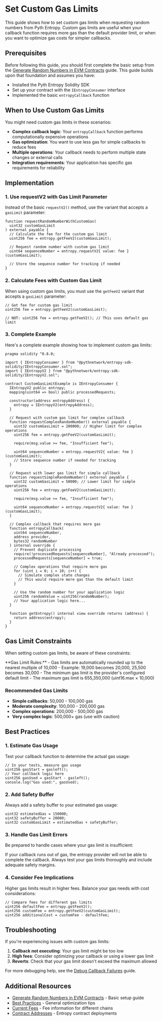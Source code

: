 
# Set Custom Gas Limits

This guide shows how to set custom gas limits when requesting random numbers from Pyth Entropy. Custom gas limits are useful when your callback function requires more gas than the default provider limit, or when you want to optimize gas costs for simpler callbacks.

## Prerequisites

Before following this guide, you should first complete the basic setup from the [Generate Random Numbers in EVM Contracts](/entropy/generate-random-numbers/evm) guide. This guide builds upon that foundation and assumes you have:

- Installed the Pyth Entropy Solidity SDK
- Set up your contract with the `IEntropyConsumer` interface
- Implemented the basic `entropyCallback` function

## When to Use Custom Gas Limits

You might need custom gas limits in these scenarios:

- **Complex callback logic**: Your `entropyCallback` function performs computationally expensive operations
- **Gas optimization**: You want to use less gas for simple callbacks to reduce fees
- **Multiple operations**: Your callback needs to perform multiple state changes or external calls
- **Integration requirements**: Your application has specific gas requirements for reliability

## Implementation

### 1. Use requestV2 with Gas Limit Parameter

Instead of the basic `requestV2()` method, use the variant that accepts a `gasLimit` parameter:

```solidity copy
function requestRandomNumberWithCustomGas(
  uint32 customGasLimit
) external payable {
  // Calculate the fee for the custom gas limit
  uint256 fee = entropy.getFeeV2(customGasLimit);

  // Request random number with custom gas limit
  uint64 sequenceNumber = entropy.requestV2{ value: fee }(customGasLimit);

  // Store the sequence number for tracking if needed
}

```

### 2. Calculate Fees with Custom Gas Limit

When using custom gas limits, you must use the `getFeeV2` variant that accepts a `gasLimit` parameter:

```solidity copy
// Get fee for custom gas limit
uint256 fee = entropy.getFeeV2(customGasLimit);

// NOT: uint256 fee = entropy.getFeeV2(); // This uses default gas limit
```

### 3. Complete Example

Here's a complete example showing how to implement custom gas limits:

```solidity copy
pragma solidity ^0.8.0;

import { IEntropyConsumer } from "@pythnetwork/entropy-sdk-solidity/IEntropyConsumer.sol";
import { IEntropyV2 } from "@pythnetwork/entropy-sdk-solidity/IEntropyV2.sol";

contract CustomGasLimitExample is IEntropyConsumer {
  IEntropyV2 public entropy;
  mapping(uint64 => bool) public processedRequests;

  constructor(address entropyAddress) {
    entropy = IEntropyV2(entropyAddress);
  }

  // Request with custom gas limit for complex callback
  function requestComplexRandomNumber() external payable {
    uint32 customGasLimit = 200000; // Higher limit for complex operations
    uint256 fee = entropy.getFeeV2(customGasLimit);

    require(msg.value >= fee, "Insufficient fee");

    uint64 sequenceNumber = entropy.requestV2{ value: fee }(customGasLimit);
    // Store sequence number if needed for tracking
  }

  // Request with lower gas limit for simple callback
  function requestSimpleRandomNumber() external payable {
    uint32 customGasLimit = 50000; // Lower limit for simple operations
    uint256 fee = entropy.getFeeV2(customGasLimit);

    require(msg.value >= fee, "Insufficient fee");

    uint64 sequenceNumber = entropy.requestV2{ value: fee }(customGasLimit);
  }

  // Complex callback that requires more gas
  function entropyCallback(
    uint64 sequenceNumber,
    address provider,
    bytes32 randomNumber
  ) internal override {
    // Prevent duplicate processing
    require(!processedRequests[sequenceNumber], "Already processed");
    processedRequests[sequenceNumber] = true;

    // Complex operations that require more gas
    for (uint i = 0; i < 10; i++) {
      // Simulate complex state changes
      // This would require more gas than the default limit
    }

    // Use the random number for your application logic
    uint256 randomValue = uint256(randomNumber);
    // Your application logic here...
  }

  function getEntropy() internal view override returns (address) {
    return address(entropy);
  }
}

```

## Gas Limit Constraints

When setting custom gas limits, be aware of these constraints:

<Callout type="info" emoji="ℹ️">
  **Gas Limit Rules:** - Gas limits are automatically rounded up to the nearest
  multiple of 10,000 - Example: 19,000 becomes 20,000, 25,500 becomes 30,000 -
  The minimum gas limit is the provider's configured default limit - The maximum
  gas limit is 655,350,000 (uint16.max × 10,000)
</Callout>

### Recommended Gas Limits

- **Simple callbacks**: 50,000 - 100,000 gas
- **Moderate complexity**: 100,000 - 200,000 gas
- **Complex operations**: 200,000 - 500,000 gas
- **Very complex logic**: 500,000+ gas (use with caution)

## Best Practices

### 1. Estimate Gas Usage

Test your callback function to determine the actual gas usage:

```solidity copy
// In your tests, measure gas usage
uint256 gasStart = gasleft();
// Your callback logic here
uint256 gasUsed = gasStart - gasleft();
console.log("Gas used:", gasUsed);
```

### 2. Add Safety Buffer

Always add a safety buffer to your estimated gas usage:

```solidity copy
uint32 estimatedGas = 150000;
uint32 safetyBuffer = 20000;
uint32 customGasLimit = estimatedGas + safetyBuffer;
```

### 3. Handle Gas Limit Errors

Be prepared to handle cases where your gas limit is insufficient:

<Callout type="warning" emoji="⚠️">
  If your callback runs out of gas, the entropy provider will not be able to
  complete the callback. Always test your gas limits thoroughly and include
  adequate safety margins.
</Callout>

### 4. Consider Fee Implications

Higher gas limits result in higher fees. Balance your gas needs with cost considerations:

```solidity copy
// Compare fees for different gas limits
uint256 defaultFee = entropy.getFeeV2();
uint256 customFee = entropy.getFeeV2(customGasLimit);
uint256 additionalCost = customFee - defaultFee;
```

## Troubleshooting

If you're experiencing issues with custom gas limits:

1. **Callback not executing**: Your gas limit might be too low
2. **High fees**: Consider optimizing your callback or using a lower gas limit
3. **Reverts**: Check that your gas limit doesn't exceed the maximum allowed

For more debugging help, see the [Debug Callback Failures](/entropy/debug-callback-failures) guide.

## Additional Resources

- [Generate Random Numbers in EVM Contracts](/entropy/generate-random-numbers/evm) - Basic setup guide
- [Best Practices](/entropy/best-practices) - General optimization tips
- [Current Fees](/entropy/current-fees) - Fee information for different chains
- [Contract Addresses](/entropy/contract-addresses) - Entropy contract deployments
